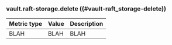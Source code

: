 ### vault.raft-storage.delete ((#vault-raft_storage-delete))

Metric type | Value | Description
----------- | ----- | -----------
BLAH     | BLAH    | BLAH